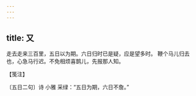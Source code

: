 ```yaml
---
---
---
```

title: 又
---







走去走来三百里，五日以为期。六日归时已是疑，应是望多时。 鞭个马儿归去也，心急马行迟。不免相烦喜鹊儿，先报那人知。





【笺注】


〔五日二句〕诗 小雅 采绿：“五日为期，六日不詹。”